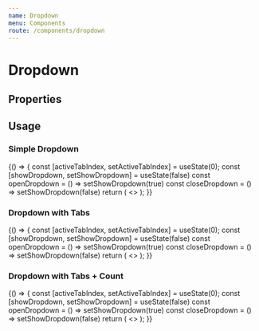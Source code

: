 ```yaml
---
name: Dropdown
menu: Components
route: /components/dropdown
---
```



# Dropdown

## Properties
<Props of={Dropdown} />

## Usage

### Simple Dropdown

<Playground>
  {() => {
    const [activeTabIndex, setActiveTabIndex] = useState(0);
    const [showDropdown, setShowDropdown] = useState(false)
    const openDropdown = () => setShowDropdown(true)
    const closeDropdown = () => setShowDropdown(false)
    return (
      <>
      	<Dropdown title='mariamaria' show={showDropdown} handleClick={showDropdown ? closeDropdown : openDropdown}>
	        <DropdownItem label='My proposals'/>
	        <DropdownItem label='Account'/>
	        <DropdownItem label='Logout'/>
        </Dropdown>
      </>
    );
  }}
</Playground>

### Dropdown with Tabs

<Playground>
  {() => {
    const [activeTabIndex, setActiveTabIndex] = useState(0);
    const [showDropdown, setShowDropdown] = useState(false)
    const openDropdown = () => setShowDropdown(true)
    const closeDropdown = () => setShowDropdown(false)
    return (
      <>
      	<Dropdown title='click me' show={showDropdown} handleClick={showDropdown ? closeDropdown : openDropdown}>
	        <Tabs onSelectTab={setActiveTabIndex} activeTabIndex={activeTabIndex} vertical>
	            <Tab label="All Proposals" />
	            <Tab label="In discussion" />
	            <Tab label="Voting" />
	            <Tab label="Approved" />
	            <Tab label="Rejected" />
	            <Tab label="Abandoned" />
	        </Tabs>
        </Dropdown>
      </>
    );
  }}
</Playground>

### Dropdown with Tabs + Count
<Playground>
  {() => {
    const [activeTabIndex, setActiveTabIndex] = useState(0);
    const [showDropdown, setShowDropdown] = useState(false)
    const openDropdown = () => setShowDropdown(true)
    const closeDropdown = () => setShowDropdown(false)
    return (
      <>
      	<Dropdown title='click me' show={showDropdown} handleClick={showDropdown ? closeDropdown : openDropdown}>
	        <Tabs onSelectTab={setActiveTabIndex} activeTabIndex={activeTabIndex} vertical>
	           <Tab label="All Proposals" count={32}/>
	            <Tab label="In discussion" count={32}/>
	            <Tab label="Voting" count={32}/>
	            <Tab label="Approved" count={32}/>
	            <Tab label="Rejected" count={32}/>
	            <Tab label="Abandoned" count={32}/>
	        </Tabs>
        </Dropdown>
      </>
    );
  }}
</Playground>